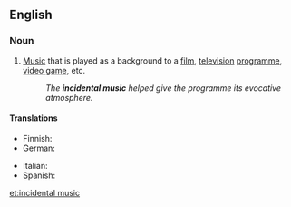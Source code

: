 ==English==
{{wikipedia}}

===Noun===
{{en-noun|-|head=[[incidental]] [[music]]}}

# {{context|music|lang=en}} [[music|Music]] that is played as a background to a [[film]], [[television]] [[programme]], [[video game]], etc.
#: ''The '''incidental music''' helped give the programme its evocative atmosphere.''

====Translations====
{{trans-top|music played as background}}
* Finnish: {{t|fi|taustamusiikki}}
* German: {{t|de|Bühnenmusik}}
{{trans-mid}}
* Italian: {{t|it|musica incidentale|f}}
* Spanish: {{t|es|música incidental|f}}
{{trans-bottom}}

[[et:incidental music]]